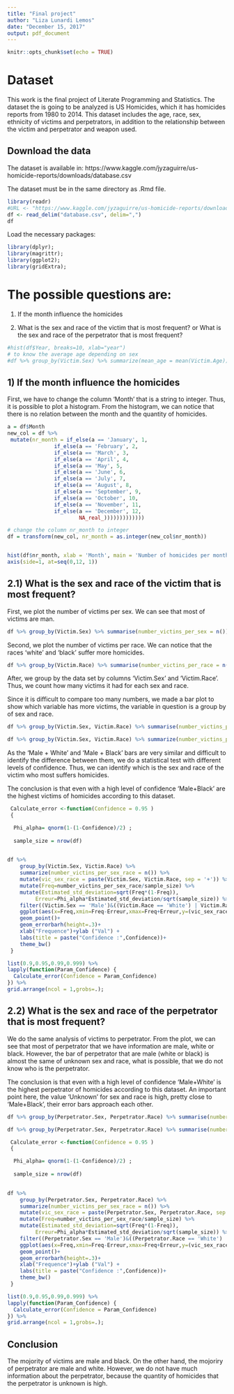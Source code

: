 ```yaml
---
title: "Final project"
author: "Liza Lunardi Lemos"
date: "December 15, 2017"
output: pdf_document
---
```


```r
knitr::opts_chunk$set(echo = TRUE)
```

# Dataset

This work is the final project of Literate Programming and Statistics. The dataset the is going to be analyzed is US Homicides, which it has homicides reports from 1980 to 2014. 
This dataset includes the age, race, sex, ethnicity of victims and perpetrators, in addition to the relationship between the victim and perpetrator and weapon used.

## Download the data


The dataset is available in: https://www.kaggle.com/jyzaguirre/us-homicide-reports/downloads/database.csv

The dataset must be in the same directory as .Rmd file.


```r
library(readr)
#URL <- "https://www.kaggle.com/jyzaguirre/us-homicide-reports/downloads/database.csv"
df <- read_delim("database.csv", delim=",")
df

```


Load the necessary packages:

```r
library(dplyr);
library(magrittr);
library(ggplot2);
library(gridExtra);

```


# The possible questions are:
1) If the month influence the homicides

2) What is the sex and race of the victim that is most frequent? or What is the sex and race of the perpetrator that is most frequent?




```r
#hist(df$Year, breaks=10, xlab="year")
# to know the average age depending on sex
#df %>% group_by(Victim.Sex) %>% summarize(mean_age = mean(Victim.Age));

```

## 1) If the month influence the homicides

First, we have to change the column 'Month' that is a string to integer. Thus, it is possible to plot a histogram. From the histogram, we can notice that there is no relation between the month and the quantity of homicides.


```r
a = df$Month
new_col = df %>%
 mutate(nr_month = if_else(a == 'January', 1,
               if_else(a == 'February', 2,
               if_else(a == 'March', 3,
               if_else(a == 'April', 4,
               if_else(a == 'May', 5,
               if_else(a == 'June', 6,
               if_else(a == 'July', 7,
               if_else(a == 'August', 8,
               if_else(a == 'September', 9,
               if_else(a == 'October', 10,
               if_else(a == 'November', 11,
               if_else(a == 'December', 12,
                       NA_real_))))))))))))) 

# change the column nr_month to integer
df = transform(new_col, nr_month = as.integer(new_col$nr_month)) 


hist(df$nr_month, xlab = 'Month', main = 'Number of homicides per month',  border="red") 
axis(side=1, at=seq(0,12, 1))

```


## 2.1) What is the sex and race of the victim that is most frequent?


First, we plot the number of victims per sex. We can see that most of victims are man.

```r

df %>% group_by(Victim.Sex) %>% summarise(number_victins_per_sex = n()) %>% ggplot(aes(x=Victim.Sex, y=number_victins_per_sex)) + geom_bar(stat = "identity", width = 0.2) + ylim(0,NA) + theme_bw() + theme(axis.text.x=element_text(angle=90,hjust=1)) + labs(x = "Victims Sex", y = "Number of victims", title = "Number of victims per sex");

```


Second, we plot the number of victims per race. We can notice that the races 'white' and 'black' suffer more homicides.


```r

df %>% group_by(Victim.Race) %>% summarise(number_victins_per_race = n()) %>% ggplot(aes(x=Victim.Race, y=number_victins_per_race)) + geom_bar(stat = "identity", width = 0.2) + ylim(0,NA) + theme_bw() + theme(axis.text.x=element_text(angle=90,hjust=1)) + labs(x = "Victims Race", y = "Number of victims", title = "Number of victims per race");

```



After, we group by the data set by columns 'Victim.Sex' and 'Victim.Race'. Thus, we count how many victims it had for each sex and race. 

Since it is difficult to compare too many numbers, we made a bar plot to show which variable has more victims, the variable in question is a group by of sex and race. 


```r

df %>% group_by(Victim.Sex, Victim.Race) %>% summarise(number_victins_per_sex_race = n())

```


```r

df %>% group_by(Victim.Sex, Victim.Race) %>% summarize(number_victins_per_sex_race = n()) %>% mutate(vic_sex_race = paste(Victim.Sex, Victim.Race, sep = '+')) %>% ggplot(aes(x=vic_sex_race, y=number_victins_per_sex_race)) + geom_bar(stat = "identity", width = 0.2) + ylim(0,250000) + theme_bw() + theme(axis.text.x=element_text(angle=90,hjust=1)) + labs(x = "Victims Sex + Race", y = "Number of homicides", title = "Number of victims per sex and race");

```


As the 'Male + White' and 'Male + Black' bars are very similar and difficult to identify the difference between them, we do a statistical test with different levels of confidence. Thus, we can identify which is the sex and race of the victim who most suffers homicides.

The conclusion is that even with a high level of confidence 'Male+Black' are the highest victims of homicides according to this dataset.

```r

 Calculate_error <-function(Confidence = 0.95 )
 {

  Phi_alpha= qnorm(1-(1-Confidence)/2) ;
  
  sample_size = nrow(df)

  
df %>%
    group_by(Victim.Sex, Victim.Race) %>% 
    summarize(number_victins_per_sex_race = n()) %>% 
    mutate(vic_sex_race = paste(Victim.Sex, Victim.Race, sep = '+')) %>% 
    mutate(Freq=number_victins_per_sex_race/sample_size) %>%
    mutate(Estimated_std_deviation=sqrt(Freq*(1-Freq)),
         Erreur=Phi_alpha*Estimated_std_deviation/sqrt(sample_size)) %>%
    filter((Victim.Sex == 'Male')&((Victim.Race == 'White') | Victim.Race == 'Black')) %>%
    ggplot(aes(x=Freq,xmin=Freq-Erreur,xmax=Freq+Erreur,y=(vic_sex_race))) +
    geom_point()+
    geom_errorbarh(height=.3)+
    xlab("Frequence")+ylab ("Val") +
    labs(title = paste("Confidence :",Confidence))+
    theme_bw()
 }

list(0.9,0.95,0.99,0.999) %>%
lapply(function(Param_Confidence) {
  Calculate_error(Confidence = Param_Confidence)
}) %>%
grid.arrange(ncol = 1,grobs=.);

```

## 2.2) What is the sex and race of the perpetrator that is most frequent?

We do the same analysis of victims to perpetrator. From the plot, we can see that most of perpetrator that we have information are male, white or black. However, the bar of perpetrator that are male (white or black) is almost the same of unknown sex and race, what is possible, that we do not know who is the perpetrator. 


The conclusion is that even with a high level of confidence 'Male+White' is the highest perpetrator of homicides according to this dataset.
An important point here, the value 'Unknown' for sex and race is high, pretty close to 'Male+Black', their error bars approach each other.


```r

df %>% group_by(Perpetrator.Sex, Perpetrator.Race) %>% summarise(number_perp_per_sex_race = n())

```

```r

df %>% group_by(Perpetrator.Sex, Perpetrator.Race) %>% summarise(number_perp_per_sex_race = n()) %>% mutate(perp_sex_race = paste(Perpetrator.Sex, Perpetrator.Race, sep = '+')) %>% ggplot(aes(x=perp_sex_race, y=number_perp_per_sex_race)) + geom_bar(stat = "identity", width = 0.2) + ylim(0,250000) + theme_bw() + theme(axis.text.x=element_text(angle=90,hjust=1)) + labs(x = "Perpetrator Sex + Race", y = "Number of homicides", title = "Number of perpetrator per sex and race") ;

```



```r

 Calculate_error <-function(Confidence = 0.95 )
 {

  Phi_alpha= qnorm(1-(1-Confidence)/2) ;
  
  sample_size = nrow(df)

  
df %>%
    group_by(Perpetrator.Sex, Perpetrator.Race) %>% 
    summarize(number_victins_per_sex_race = n()) %>% 
    mutate(vic_sex_race = paste(Perpetrator.Sex, Perpetrator.Race, sep = '+')) %>% 
    mutate(Freq=number_victins_per_sex_race/sample_size) %>%
    mutate(Estimated_std_deviation=sqrt(Freq*(1-Freq)),
         Erreur=Phi_alpha*Estimated_std_deviation/sqrt(sample_size)) %>%
    filter((Perpetrator.Sex == 'Male')&((Perpetrator.Race == 'White') | Perpetrator.Race == 'Black') | (Perpetrator.Sex == 'Unknown')&((Perpetrator.Race == 'Unknown'))) %>%
    ggplot(aes(x=Freq,xmin=Freq-Erreur,xmax=Freq+Erreur,y=(vic_sex_race))) +
    geom_point()+
    geom_errorbarh(height=.3)+
    xlab("Frequence")+ylab ("Val") +
    labs(title = paste("Confidence :",Confidence))+
    theme_bw()
 }

list(0.9,0.95,0.99,0.999) %>%
lapply(function(Param_Confidence) {
  Calculate_error(Confidence = Param_Confidence)
}) %>%
grid.arrange(ncol = 1,grobs=.);

```

## Conclusion

The mojority of victims are male and black. On the other hand, the mojoriry of perpetrator are male and white. However, we do not have much information about the perpetrator, because the quantity of homicides that the perpetrator is unknown is high.


